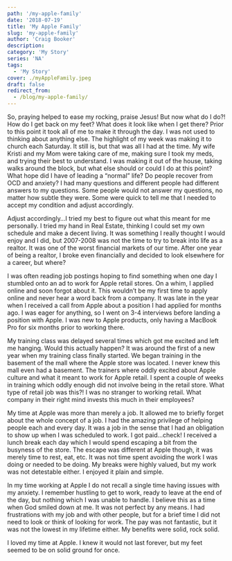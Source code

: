 ```yaml
---
path: '/my-apple-family'
date: '2018-07-19'
title: 'My Apple Family'
slug: 'my-apple-family'
author: 'Craig Booker'
description:
category: 'My Story'
series: 'NA'
tags:
  - 'My Story'
cover: ./myAppleFamily.jpeg
draft: false
redirect_from:
  - /blog/my-apple-family/
---
```


So, praying helped to ease my rocking, praise Jesus! But now what do I do?! How do I get back on my feet? What does it look like when I get there? Prior to this point it took all of me to make it through the day. I was not used to thinking about anything else. The highlight of my week was making it to church each Saturday. It still is, but that was all I had at the time. My wife Kristi and my Mom were taking care of me, making sure I took my meds, and trying their best to understand. I was making it out of the house, taking walks around the block, but what else should or could I do at this point? What hope did I have of leading a “normal” life? Do people recover from OCD and anxiety? I had many questions and different people had different answers to my questions. Some people would not answer my questions, no matter how subtle they were. Some were quick to tell me that I needed to accept my condition and adjust accordingly.

Adjust accordingly…I tried my best to figure out what this meant for me personally. I tried my hand in Real Estate, thinking I could set my own schedule and make a decent living. It was something I really thought I would enjoy and I did, but 2007-2008 was not the time to try to break into life as a realtor. It was one of the worst financial markets of our time. After one year of being a realtor, I broke even financially and decided to look elsewhere for a career, but where?

I was often reading job postings hoping to find something when one day I stumbled onto an ad to work for Apple retail stores. On a whim, I applied online and soon forgot about it. This wouldn’t be my first time to apply online and never hear a word back from a company. It was late in the year when I received a call from Apple about a position I had applied for months ago. I was eager for anything, so I went on 3-4 interviews before landing a position with Apple. I was new to Apple products, only having a MacBook Pro for six months prior to working there.

My training class was delayed several times which got me excited and left me hanging. Would this actually happen? It was around the first of a new year when my training class finally started. We began training in the basement of the mall where the Apple store was located. I never knew this mall even had a basement. The trainers where oddly excited about Apple culture and what it meant to work for Apple retail. I spent a couple of weeks in training which oddly enough did not involve being in the retail store. What type of retail job was this?! I was no stranger to working retail. What company in their right mind invests this much in their employees?

My time at Apple was more than merely a job. It allowed me to briefly forget about the whole concept of a job. I had the amazing privilege of helping people each and every day. It was a job in the sense that I had an obligation to show up when I was scheduled to work. I got paid…check! I received a lunch break each day which I would spend escaping a bit from the busyness of the store. The escape was different at Apple though, it was merely time to rest, eat, etc. It was not time spent avoiding the work I was doing or needed to be doing. My breaks were highly valued, but my work was not detestable either. I enjoyed it plain and simple.

In my time working at Apple I do not recall a single time having issues with my anxiety. I remember hustling to get to work, ready to leave at the end of the day, but nothing which I was unable to handle. I believe this as a time when God smiled down at me. It was not perfect by any means. I had frustrations with my job and with other people, but for a brief time I did not need to look or think of looking for work. The pay was not fantastic, but it was not the lowest in my lifetime either. My benefits were solid, rock solid.

I loved my time at Apple. I knew it would not last forever, but my feet seemed to be on solid ground for once.
